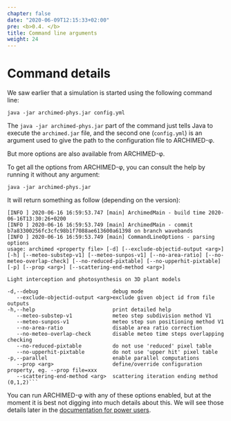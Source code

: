 ```yaml
---
chapter: false
date: "2020-06-09T12:15:33+02:00"
pre: <b>0.4. </b>
title: Command line arguments
weight: 24
---
```


# Command details

We saw earlier that a simulation is started using the following command line:

```shell
java -jar archimed-phys.jar config.yml
```

The `java -jar archimed-phys.jar` part of the command just tells Java to execute the `archimed.jar` file, and the second one (`config.yml`) is an argument used to give the path to the configuration file to ARCHIMED-φ.

But more options are also available from ARCHIMED-φ. 

To get all the options from ARCHIMED-φ, you can consult the help by running it without any argument:

```shell
java -jar archimed-phys.jar
```

It will return something as follow (depending on the version):

```
[INFO ] 2020-06-16 16:59:53.747 [main] ArchimedMain - build time 2020-06-16T13:30:26+0200
[INFO ] 2020-06-16 16:59:53.749 [main] ArchimedMain - commit b7a83300256fc3cfc98b1f7088ae613600a61398 on branch wavebands
[INFO ] 2020-06-16 16:59:53.749 [main] CommandLineOptions - parsing options
usage: archimed <property file> [-d] [--exclude-objectid-output <arg>] [-h] [--meteo-substep-v1] [--meteo-sunpos-v1] [--no-area-ratio] [--no-meteo-overlap-check] [--no-reduced-pixtable] [--no-upperhit-pixtable] [-p] [--prop <arg>] [--scattering-end-method <arg>]

Light interception and photosynthesis on 3D plant models

-d,--debug                        debug mode
   --exclude-objectid-output <arg>exclude given object id from file outputs
-h,--help                         print detailed help
   --meteo-substep-v1             meteo step subdivision method V1
   --meteo-sunpos-v1              meteo step sun positioning method V1
   --no-area-ratio                disable area ratio correction
   --no-meteo-overlap-check       disable meteo time steps overlapping checking
   --no-reduced-pixtable          do not use 'reduced' pixel table
   --no-upperhit-pixtable         do not use 'upper hit' pixel table
-p,--parallel                     enable parallel computations
   --prop <arg>                   define/override configuration property, eg. --prop file=xxx
   --scattering-end-method <arg>  scattering iteration ending method (0,1,2)```
```

You can run ARCHIMED-φ with any of these options enabled, but at the moment it is best not digging into much details about this. We will see those details later in the [documentation for power users](../../3-inputs/7-power_users/). 


